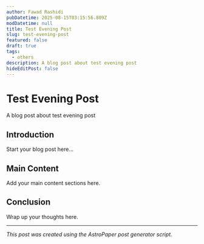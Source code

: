 ```yaml
---
author: Fawad Rashidi
pubDatetime: 2025-08-15T03:15:56.809Z
modDatetime: null
title: Test Evening Post
slug: test-evening-post
featured: false
draft: true
tags:
  - others
description: A blog post about test evening post
hideEditPost: false
---
```


# Test Evening Post

A blog post about test evening post

## Introduction

Start your blog post here...

## Main Content

Add your main content sections here.

## Conclusion

Wrap up your thoughts here.

---

*This post was created using the AstroPaper post generator script.*
